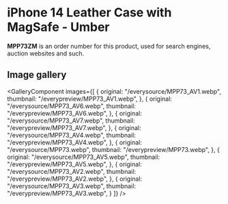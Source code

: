 
# iPhone 14 Leather Case with MagSafe - Umber

<Callout type='info' emoji='👉🏻'>**MPP73ZM** is an order number for this product, used for search engines, auction websites and such.</Callout>

## Image gallery

<GalleryComponent
    images={[
      {
        original: "/everysource/MPP73_AV1.webp",
        thumbnail: "/everypreview/MPP73_AV1.webp",
      },
      {
        original: "/everysource/MPP73_AV6.webp",
        thumbnail: "/everypreview/MPP73_AV6.webp",
      },
      {
        original: "/everysource/MPP73_AV7.webp",
        thumbnail: "/everypreview/MPP73_AV7.webp",
      },
      {
        original: "/everysource/MPP73_AV4.webp",
        thumbnail: "/everypreview/MPP73_AV4.webp",
      },
      {
        original: "/everysource/MPP73.webp",
        thumbnail: "/everypreview/MPP73.webp",
      },
      {
        original: "/everysource/MPP73_AV5.webp",
        thumbnail: "/everypreview/MPP73_AV5.webp",
      },
      {
        original: "/everysource/MPP73_AV2.webp",
        thumbnail: "/everypreview/MPP73_AV2.webp",
      },
      {
        original: "/everysource/MPP73_AV3.webp",
        thumbnail: "/everypreview/MPP73_AV3.webp",
      }
    ]}
  />

